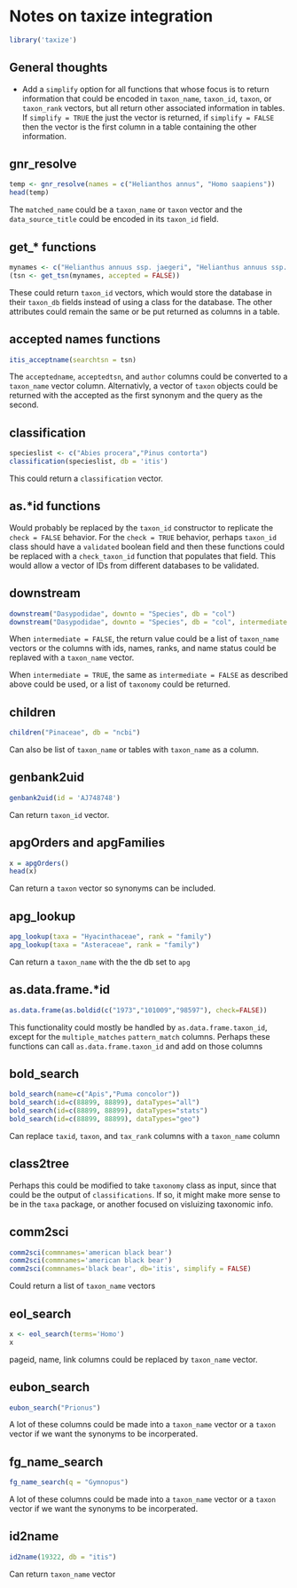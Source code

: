 

# Notes on taxize integration

```r
library('taxize')
```


## General thoughts

* Add a `simplify` option for all functions that whose focus is to return information that could be encoded in `taxon_name`, `taxon_id`, `taxon`, or `taxon_rank` vectors, but all return other associated information in tables. If `simplify = TRUE` the just the vector is returned, if `simplify = FALSE` then the vector is the first column in a table containing the other information.


## gnr_resolve

```r
temp <- gnr_resolve(names = c("Helianthos annus", "Homo saapiens"))
head(temp)
```

The `matched_name` could be a `taxon_name` or `taxon` vector and the `data_source_title` could be encoded in its `taxon_id` field.


## get_* functions

```r
mynames <- c("Helianthus annuus ssp. jaegeri", "Helianthus annuus ssp. lenticularis", "Helianthus annuus ssp. texanus")
(tsn <- get_tsn(mynames, accepted = FALSE))
```

These could return `taxon_id` vectors, which would store the database in their `taxon_db` fields instead of using a class for the database.
The other attributes could remain the same or be put returned as columns in a table.

  

## accepted names functions

```r
itis_acceptname(searchtsn = tsn)
```

The `acceptedname`, `acceptedtsn`, and `author` columns could be converted to a `taxon_name` vector column.
Alternativly, a vector of `taxon` objects could be returned with the accepted as the first synonym and the query as the second.

## classification

```r
specieslist <- c("Abies procera","Pinus contorta")
classification(specieslist, db = 'itis')
```

This could return a `classification` vector.


## as.*id functions

Would probably be replaced by the `taxon_id` constructor to replicate the `check = FALSE` behavior.
For the `check = TRUE` behavior, perhaps `taxon_id` class should have a `validated` boolean field and then these functions could be replaced with a `check_taxon_id` function that populates that field.
This would allow a vector of IDs from different databases to be validated.


## downstream


```r
downstream("Dasypodidae", downto = "Species", db = "col")
downstream("Dasypodidae", downto = "Species", db = "col", intermediate = TRUE)
```

When `intermediate = FALSE`, the return value could be a list of `taxon_name` vectors or the columns with ids, names, ranks, and name status could be replaved with a `taxon_name` vector.

When `intermediate = TRUE`, the same as `intermediate = FALSE` as described above could be used, or a list of `taxonomy` could be returned.


## children

```r
children("Pinaceae", db = "ncbi")
```

Can also be list of `taxon_name` or tables with `taxon_name` as a column.


## genbank2uid


```r
genbank2uid(id = 'AJ748748')
```

Can return `taxon_id` vector.


## apgOrders and apgFamilies

```r
x = apgOrders()
head(x)
```

Can return a `taxon` vector so synonyms can be included.


## apg_lookup

```r
apg_lookup(taxa = "Hyacinthaceae", rank = "family")
apg_lookup(taxa = "Asteraceae", rank = "family")
```


Can return a `taxon_name` with the the db set to `apg`


## as.data.frame.*id

```r
as.data.frame(as.boldid(c("1973","101009","98597"), check=FALSE))
```

This functionality could mostly be handled by `as.data.frame.taxon_id`, except for the `multiple_matches` `pattern_match` columns.
Perhaps these functions can call  `as.data.frame.taxon_id` and add on those columns


## bold_search

```r
bold_search(name=c("Apis","Puma concolor"))
bold_search(id=c(88899, 88899), dataTypes="all")
bold_search(id=c(88899, 88899), dataTypes="stats")
bold_search(id=c(88899, 88899), dataTypes="geo")
```

Can replace `taxid`, `taxon`, and  `tax_rank` columns with a `taxon_name` column


## class2tree

Perhaps this could be modified to take `taxonomy` class as input, since that could be the output of `classifications`.
If so, it might make more sense to be in the `taxa` package, or another focused on visluizing taxonomic info.


## comm2sci

```r
comm2sci(commnames='american black bear')
comm2sci(commnames='american black bear')
comm2sci(commnames='black bear', db='itis', simplify = FALSE)
```

Could return a list of `taxon_name` vectors


## eol_search

```r
x <- eol_search(terms='Homo')
x
```

pageid, name, link columns could be replaced by `taxon_name` vector.


## eubon_search

```r
eubon_search("Prionus")
```

A lot of these columns could be made into a `taxon_name` vector or a `taxon` vector if we want the synonyms to be incorperated. 


## fg_name_search

```r
fg_name_search(q = "Gymnopus")
```

A lot of these columns could be made into a `taxon_name` vector or a `taxon` vector if we want the synonyms to be incorperated. 


## id2name

```r
id2name(19322, db = "itis")
```

Can return `taxon_name` vector

